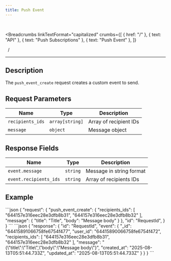 ```yaml
---
title: Push Event
---
```


<br />



<Breadcrumbs
  linkTextFormat="capitalized"
  crumbs={[
    { href: "/" },
    { text: "API" },
    { text: "Push Subscriptions" },
    { text: "Push Event" },
  ]}
>
  <Icon slot="index" name="seti:powershell" />
  <span slot="separator">&nbsp;&nbsp;/&nbsp;</span>
</Breadcrumbs>

---


## Description

> <Badge text="wss" variant="tip" size="large" />
> <Badge text="push_event_create" size="large" />

The `push_event_create` request сreates a custom event to send.

## Request Parameters

| Name             | Type            | Description            |
| ---------------- | --------------- | ---------------------- |
| `recipients_ids` | `array[string]` | Array of recipient IDs |
| `message`        | `object`        | Message object         |

## Response Fields

| Name                   | Type     | Description              |
| ---------------------- | -------- | ------------------------ |
| `event.message`        | `string` | Message in string format |
| `event.recipients_ids` | `string` | Array of recipients IDs  |

## Example

<Tabs>
  <TabItem label="Request">
```json
{
  "request": {
    "push_event_create": {
      "recipients_ids": [
        "644157e316eec28e3dfb8b31",
        "644157e316eec28e3dfb8b32"
      ],
      "message": {
        "title": "Title",
        "body": "Message body"
      }
    },
    "id": "RequestId",
  }
}
```
  </TabItem>  
</Tabs>

<Tabs>
  <TabItem label="Response">
```json
{
  "response": {
    "id": "RequestId",
    "event": {
      "_id": "64415891066758fe6754f477",
      "user_id": "64415890066758fe6754f472",
      "recipients_ids": [
        "644157e316eec28e3dfb8b31",
        "644157e316eec28e3dfb8b32"
      ],
      "message": "{\"title\":\"Title\",\"body\":\"Message body\"}",
      "created_at": "2025-08-13T05:51:44.733Z",
      "updated_at": "2025-08-13T05:51:44.733Z"
    }
  }
}
```
  </TabItem>  
</Tabs>

<script
  src="https://giscus.app/client.js"
  data-repo="SAMA-Communications/sama-server"
  data-repo-id="R_kgDOIBiYjA"
  data-category-id="DIC_kwDOIBiYjM4CuYYL"
  data-mapping="pathname"
  data-strict="0"
  data-reactions-enabled="1"
  data-emit-metadata="0"
  data-input-position="top"
  data-theme="transparent_dark"
  data-lang="en"
  data-loading="lazy"
  crossorigin="anonymous"
  async
></script>

